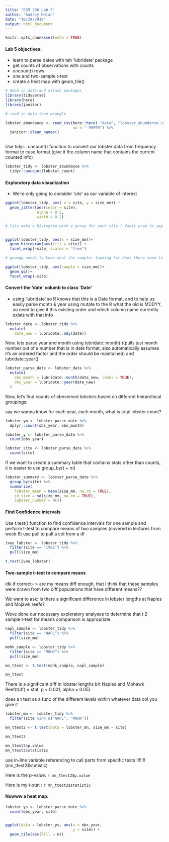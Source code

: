 ```yaml
---
title: "ESM 206 Lab 5"
author: "Audrey Nolan"
date: "10/29/2019"
output: html_document
---
```


```r
knitr::opts_chunk$set(echo = TRUE)
```

#### Lab 5 objectives: 

- learn to parse dates with teh 'lubridate' package
- get counts of observations with counts
- uncount() rows 
- one and two-sample t-test
- create a heat map with geom_tile()

```r
# Read in data and attach packages
library(tidyverse)
library(here)
library(janitor)

# read in data then wrangle 

lobster_abundance <- read_csv(here::here( "data", "lobster_abundance.csv"), 
                              na = "-99999") %>%
  janitor::clean_names()
  

```

Use tidyr:: uncount() function to convert our lobster data from frequency format to case format (give it the column name that contains the current counted info)

```r

lobster_tidy <- lobster_abundance %>% 
  tidyr::uncount(lobster_count)

```

#### Exploratory data visualization

- We're only going to consider 'site' as our variable of interest

```r

ggplot(lobster_tidy, aes( x = site, y = size_mm)) + 
  geom_jitter(aes(color = site), 
              alpha = 0.5, 
              width = 0.2)

# lets make a histogram with a group for each site ( facet wrap to sep based on site, other wise itll be an overwhelming stacked histogram ), scales = free tells it to make the scale of each graph dependent on that individual set, not useful if you are trying to compare the sets, can be misleading 


ggplot(lobster_tidy, aes(x = size_mm))+
  geom_histogram(aes(fill = site)) + 
  facet_wrap(~site, scales = "free")

# geomqq needs to know what the sample; looking for does there seem to be a normally distributed sample(linear)? ... does this make sense for this data to be linear within a means comparison? if no, then when means are norm, we can use a t-test (central limit theorem)

ggplot(lobster_tidy, aes(sample = size_mm))+
  geom_qq()+
  facet_wrap(~site)

```


#### Convert the 'date' columb to class 'Date'
 - using 'lubridate' so R knows that this is a Date format, and to help us easily parse month & year 
using mutate to the R what the old is MDDYY, so need to give it this existing order and which column name currently exists with that info 
 
```r

lobster_date <- lobster_tidy %>% 
  mutate(
    date_new = lubridate::mdy(date))

```
 
 
Now, lets parse year and month using lubridate::month( )(pulls just month number out of a number that is in date format, also automatically assumes it's an ordered factor and the order should be maintained) and lubridate::year()
 
```r

lobster_parse_date <- lobster_date %>% 
  mutate(
    obs_month = lubridate::month(date_new, label = TRUE), 
    obs_year = lubridate::year(date_new)
  )

```
 
Now, let's find counts of obeserved lobsters based on different heirarchical groupings: 

say we wanna know for each year, each month, what is total lobster count? 
```r

lobster_ym <- lobster_parse_date %>%
  dplyr::count(obs_year, obs_month)

lobster_y <- lobster_parse_date %>% 
  count(obs_year)

lobster_site <- lobster_parse_date %>% 
  count(site)

```

If we want to create a summary table that contains stats other than counts, it is easier to use group_by() + n()

```r

lobster_summary <- lobster_parse_date %>% 
  group_by(site) %>% 
  summarize(
    lobster_mean = mean(size_mm, na.rm = TRUE), 
    sd_size = sd(size_mm, na.rm = TRUE), 
    lobster_number = n())

```

#### Find Confidence intervals

Use t.test() function to find confidence intervals for one sample and perform t-test to compare means of two samples (covered in lectures from week 6)
use pull to pull a col from a df
```r

ivee_lobster <- lobster_tidy %>%
  filter(site == "IVEE") %>% 
  pull(size_mm)

t.test(ivee_lobster)

```

#### Two-sample t-test to compare means
idk if correct-- > are my means diff enough, that i think that these samples were drawn from two diff populations that have different means?? 

We want to ask: Is there a significant difference in lobster lengths at Naples and Mojawk reefs?

Weve done our necessary exploratory analyses to determine that t 2-sample t-test for means comparison is appropriate. 

```r

napl_sample <- lobster_tidy %>% 
  filter(site == "NAPL") %>% 
  pull(size_mm)

mohk_sample <- lobster_tidy %>% 
  filter(site == "MOHK") %>% 
  pull(size_mm)

mn_ttest <- t.test(mohk_sample, napl_sample)

mn_ttest

```

There is a significant diff in lobster lengths b/t Naples and Mohawk Reef(t(df) = stat, p < 0.001, alpha = 0.05). 

does a t test as a func of the different levels within whatever data col you give it 
```r

lobster_mn <- lobster_tidy %>% 
  filter(site %in% c("NAPL", "MOHK"))

mn_ttest2 <- t.test(data = lobster_mn, size_mm ~ site)

mn_ttest2

mn_ttest2$p.value
mn_ttest2$statistic

```
use in-line variable referencing to call parts from specific tests !!!!!!! (mn_ttest2$statistic)

Here is the p-value: `r mn_ttest2$p.value`

Here is my t-stat : `r mn_ttest2$statistic`

#### Nowww a heat map:

```r

lobster_ys <- lobster_parse_date %>% 
  count(obs_year, site)


ggplot(data = lobster_ys, aes(x = obs_year, 
                              y = site)) +
  geom_tile(aes(fill = n))


```


